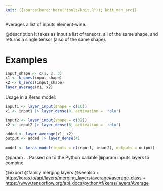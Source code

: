 ```yaml
---
knit: ({source(here::here("tools/knit.R")); knit_man_src})
---
```

Averages a list of inputs element-wise..

@description
It takes as input a list of tensors, all of the same shape,
and returns a single tensor (also of the same shape).

# Examples
```r
input_shape <- c(1, 2, 3)
x1 <- k_ones(input_shape)
x2 <- k_zeros(input_shape)
layer_average(x1, x2)
```

Usage in a Keras model:

```r
input1 <- layer_input(shape = c(16))
x1 <- input1 |> layer_dense(8, activation = 'relu')

input2 <- layer_input(shape = c(32))
x2 <- input2 |> layer_dense(8, activation = 'relu')

added <- layer_average(x1, x2)
output <- added |> layer_dense(4)

model <- keras_model(inputs = c(input1, input2), outputs = output)
```

@param ... Passed on to the Python callable
@param inputs layers to combine

@export
@family merging layers
@seealso
+ <https:/keras.io/api/layers/merging_layers/average#average-class>
+ <https://www.tensorflow.org/api_docs/python/tf/keras/layers/Average>
